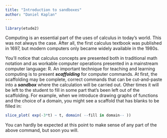 ```yaml
---
title: "Introduction to sandboxes"
author: "Daniel Kaplan"
---
```


```r
library(etude2)
```

Computing is an essential part of the uses of calculus in today's world. This was not always the case. After all, the first calculus textbook was published in 1697, but modern computers only became widely available in the 1980s. 

You'll notice that calculus concepts are presented both in traditional math notation and as workable computer operations presented in a mainstream computer language: R. An important technique for teaching and learning computing is to present ***scaffolding*** for computer commands. At first, the scaffolding may be complete, correct commands that can be cut-and-paste into a ***sandbox*** where the calculation will be carried out. Other times it will be left to the student to fill in some part that's been left out of the scaffolding. For example, when we introduce drawing graphs of functions and the choice of a domain, you might see a scaffold that has blanks to be filled in:

::: {.scaffold}
```r
slice_plot( exp(-3*t) ~ t, domain( --fill in domain-- ))
```
:::

You can hardly be expected at this point to make sense of any part of the above command, but soon you will. 
